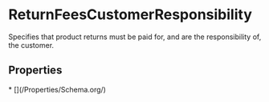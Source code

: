 # ReturnFeesCustomerResponsibility

Specifies that product returns must be paid for, and are the responsibility of, the customer.

## Properties

<Grid>
* [](/Properties/Schema.org/)

</Grid>

